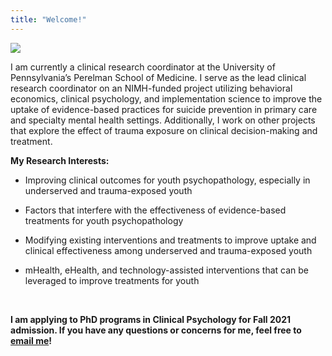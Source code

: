 ```yaml
---
title: "Welcome!"
---
```


![](images/me.jpeg)

I am currently a clinical research coordinator at the University of Pennsylvania's Perelman School of Medicine. I serve as the lead clinical research coordinator on an NIMH-funded project utilizing behavioral economics, clinical psychology, and implementation science to improve the uptake of evidence-based practices for suicide prevention in primary care and specialty mental health settings. Additionally, I work on other projects that explore the effect of trauma exposure on clinical decision-making and treatment.

**My Research Interests:**

- Improving clinical outcomes for youth psychopathology, especially in underserved and trauma-exposed youth

- Factors that interfere with the effectiveness of evidence-based treatments for youth psychopathology

- Modifying existing interventions and treatments to improve uptake and clinical effectiveness among underserved and trauma-exposed youth

- mHealth, eHealth, and technology-assisted interventions that can be leveraged to improve treatments for youth

<br> 

__I am applying to PhD programs in Clinical Psychology for Fall 2021 admission. If you have any questions or concerns for me, feel free to [email me](mailto:kit.wislocki@gmail.com)!__

